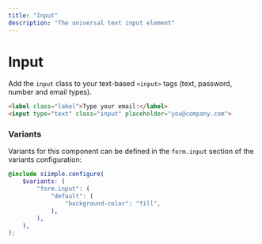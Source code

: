 ```yaml
---
title: "Input"
description: "The universal text input element"
---
```


# Input

Add the `input` class to your text-based `<input>` tags (text, password, number and email types).

```html live=true
<label class="label">Type your email:</label>
<input type="text" class="input" placeholder="you@company.com">
```

### Variants

Variants for this component can be defined in the `form.input` section of the variants configuration:

```scss
@include siimple.configure(
    $variants: (
        "form.input": (
            "default": (
                "background-color": "fill",
            ),
        ),
    ),
);
```
